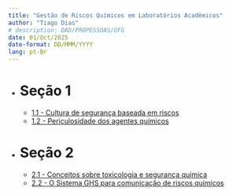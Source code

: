 ```yaml
---
title: "Gestão de Riscos Químicos em Laboratórios Acadêmicos"
author: "Tiago Dias"
# description: DAD/PROPESSOAS/UFG
date: 01/Oct/2025
date-format: DD/MMM/YYYY
lang: pt-Br
---
```


- # Seção 1
   - [1.1 - Cultura de segurança baseada em riscos](section1.qmd)
   - [1.2 - Periculosidade dos agentes químicos](section2.qmd)

- # Seção 2
  - [2.1 - Conceitos sobre toxicologia e segurança química](section3.qmd)
  - [2.2 - O Sistema GHS para comunicação de riscos químicos](section4.qmd)
    
